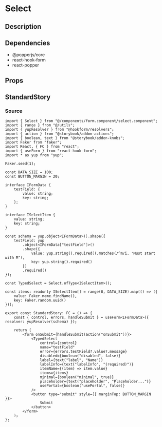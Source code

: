 
<Meta title="general/form/select" component={Select} />

# Select

## Description

## Dependencies
* @popperjs/core
* react-hook-form
* react-popper

## Props
<Props of={Select} />

## StandardStory
<Preview>
	<Story name="standard">
		<StandardStory />
	</Story>
</Preview>

### Source
```tsx
import { Select } from "@/components/form.component/select.component";
import { range } from "@/utils";
import { yupResolver } from "@hookform/resolvers";
import { action } from "@storybook/addon-actions";
import { boolean, text } from "@storybook/addon-knobs";
import Faker from "faker";
import React, { FC } from "react";
import { useForm } from "react-hook-form";
import * as yup from "yup";

Faker.seed(1);

const DATA_SIZE = 100;
const BUTTON_MARGIN = 20;

interface IFormData {
	testField: {
		value: string;
		key: string;
	};
}

interface ISelectItem {
	value: string;
	key: string;
}

const schema = yup.object<IFormData>().shape({
	testField: yup
		.object<IFormData["testField"]>()
		.shape({
			value: yup.string().required().matches(/^m/i, "Must start with M"),
			key: yup.string().required()
		})
		.required()
});

const TypedSelect = Select.ofType<ISelectItem>();

const items: readonly ISelectItem[] = range(0, DATA_SIZE).map(() => ({
	value: Faker.name.findName(),
	key: Faker.random.uuid()
}));

export const StandardStory: FC = () => {
	const { control, errors, handleSubmit } = useForm<IFormData>({ resolver: yupResolver(schema) });

	return (
		<form onSubmit={handleSubmit(action("onSubmit"))}>
			<TypedSelect
				control={control}
				name="testField"
				error={errors.testField?.value?.message}
				disabled={boolean("disabled", false)}
				label={text("label", "Name")}
				labelInfo={text("labelInfo", "(required)")}
				itemName={(item) => item.value}
				items={items}
				minimal={boolean("minimal", true)}
				placeholder={text("placeholder", "Placeholder...")}
				usePortal={boolean("usePortal", false)}
			/>
			<button type="submit" style={{ marginTop: BUTTON_MARGIN }}>
				Submit
			</button>
		</form>
	);
};
```
